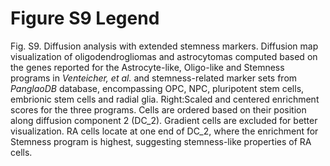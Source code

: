 # Figure S9 Legend {.unnumbered}

Fig. S9. Diffusion analysis with extended stemness markers. Diffusion map visualization of oligodendrogliomas and astrocytomas computed based on the genes reported for the Astrocyte-like, Oligo-like and Stemness programs in *Venteicher, et al.*  and stemness-related marker sets from *PanglaoDB* database, encompassing OPC, NPC, pluripotent stem cells, embrionic stem cells and radial glia. Right:Scaled and centered enrichment scores for the three programs. Cells are ordered based on their position along diffusion component 2 (DC_2). Gradient cells are excluded for better visualization. RA cells locate at one end of DC_2, where the enrichment for Stemness program is highest, suggesting stemness-like properties of RA cells.